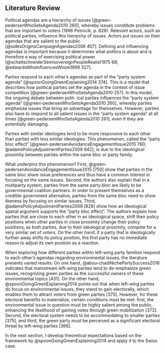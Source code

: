 ## Literature Review

Political agendas are a hierarchy of issues [@green-pedersenWhoSetsAgenda2010 260], whereby issues constitute problems that are important to voters (1996 Petrocik, p. 826). Relevant actors, such as political parties, influence this hierarchy of issues. Actors put issues on their agendas that are salient to the public [@sidesOriginsCampaignAgendas2006 407]. Defining and influencing agendas is important because it determines what politics is about and is therefore a way of exercising political power [@schattschneiderSemisovereignPeopleRealist1975 68; @edwardsWhoInfluencesWhom1999 327].

Parties respond to each other’s agendas as part of the “party system agenda” [@spoonGoingGreenExplaining2014 374]. This is a model that describes how political parties set the agenda in the context of issue competition [@green-pedersenWhoSetsAgenda2010 257]. In this model, the ongoing debate between polit- ical parties influences the “party system agenda” [@green-pedersenWhoSetsAgenda2010 260], whereby parties emphasise issues that bring an advantage for themselves. However, parties also have to respond to all salient issues in the “party system agenda” at all times [@green-pedersenWhoSetsAgenda2010 261], even if they are potentially damaging.

Parties with similar ideologies tend to be more responsive to each other than parties with less similar ideologies. This phenomenon, called the “party bloc effect” [@green-pedersenAvoidanceEngagementIssue2015 760; @adamsPolicyAdjustmentParties2009 842], is due to the ideological proximity between parties within the same bloc or party family.

What underpins this phenomenon? First, @green-pedersenAvoidanceEngagementIssue2015 [750] show that parties in the same bloc share issue preferences and thus have a common interest in focusing on the same issues. Second, the authors also explain that in a multiparty system, parties from the same party bloc are likely to be governmental coalition partners. In order to present themselves as a credible government alternative, parties from the same bloc need to show likeness by focusing on similar issues. Third, @adamsPolicyAdjustmentParties2009 [828] show how an ideological spatial argument supports the “party bloc effect”. The authors explain how parties that are close to each other in an ideological space, shift their policy positions when other parties in close proximity change their policy positions, as both parties, due to their ideological proximity, compete for a very similar set of voters. On the other hand, if a party that is ideologically further away shifts its policy position, the first party has no immediate reason to adjust its own position as a reaction.

When exploring how different parties within left-wing party families respond to each other’s agendas regarding environmental issues, the literature presents varied results. On one hand, @abou-chadiNichePartySuccess2016 indicates that mainstream left-wing parties tend to de-emphasize green issues, recognizing green parties as the successful owners of these environmental topics [431]. On the other hand, @spoonGoingGreenExplaining2014 points out that when left-wing parties do focus on environmental issues, they stand to gain electorally, which enables them to attract voters from green parties [375]. However, for these electoral benefits to materialize, certain conditions must be met: first, the environmental issue in question must be highly salient among the public, enhancing the likelihood of gaining votes through green mobilization [372]. Second, the electoral system needs to be accommodating to smaller parties [375], and third, the green party must be perceived as a significant electoral threat by left-wing parties [366].

In the next section, I develop theoretical expectations based on the framework by @spoonGoingGreenExplaining2014 and apply it to the Swiss case.